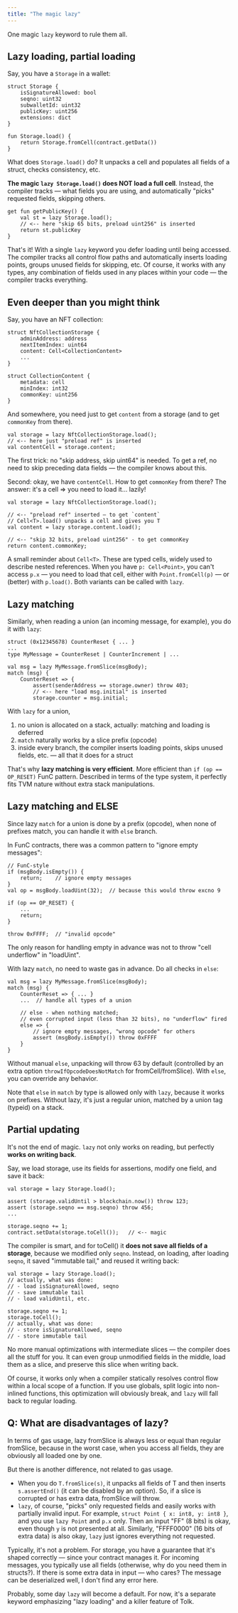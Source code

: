 ```yaml
---
title: "The magic lazy"
---
```


One magic `lazy` keyword to rule them all.

## Lazy loading, partial loading

Say, you have a `Storage` in a wallet:

```tolk
struct Storage {
    isSignatureAllowed: bool
    seqno: uint32
    subwalletId: uint32
    publicKey: uint256
    extensions: dict
}

fun Storage.load() {
    return Storage.fromCell(contract.getData())
}
```

What does `Storage.load()` do? It unpacks a cell and populates all fields of a struct, checks consistency, etc.

**The magic `lazy Storage.load()` does NOT load a full cell**. Instead, the compiler tracks — what fields you are using, and automatically "picks" requested fields, skipping others.

```tolk
get fun getPublicKey() {
    val st = lazy Storage.load();
    // <-- here "skip 65 bits, preload uint256" is inserted
    return st.publicKey
}
```

That's it! With a single `lazy` keyword you defer loading until being accessed.
The compiler tracks all control flow paths and automatically inserts loading points, groups unused fields for skipping, etc.
Of course, it works with any types, any combination of fields used in any places within your code — the compiler tracks everything.

## Even deeper than you might think

Say, you have an NFT collection:

```tolk
struct NftCollectionStorage {
    adminAddress: address
    nextItemIndex: uint64
    content: Cell<CollectionContent>
    ...
}

struct CollectionContent {
    metadata: cell
    minIndex: int32
    commonKey: uint256
}
```

And somewhere, you need just to get `content` from a storage (and to get `commonKey` from there).

```tolk
val storage = lazy NftCollectionStorage.load();
// <-- here just "preload ref" is inserted
val contentCell = storage.content;
```

The first trick: no "skip address, skip uint64" is needed. To get a ref, no need to skip preceding data fields — the compiler knows about this.

Second: okay, we have `contentCell`. How to get `commonKey` from there? The answer: it's a cell => you need to load it... lazily!

```tolk
val storage = lazy NftCollectionStorage.load();

// <-- "preload ref" inserted — to get `content`
// Cell<T>.load() unpacks a cell and gives you T
val content = lazy storage.content.load();

// <-- "skip 32 bits, preload uint256" - to get commonKey
return content.commonKey;
```

A small reminder about `Cell<T>`. These are typed cells, widely used to describe nested references.
When you have `p: Cell<Point>`, you can't access `p.x` — you need to load that cell, either with `Point.fromCell(p)` — or (better) with `p.load()`.
Both variants can be called with `lazy`.

## Lazy matching

Similarly, when reading a union (an incoming message, for example), you do it with `lazy`:

```tolk
struct (0x12345678) CounterReset { ... }
...
type MyMessage = CounterReset | CounterIncrement | ...

val msg = lazy MyMessage.fromSlice(msgBody);
match (msg) {
    CounterReset => {
        assert(senderAddress == storage.owner) throw 403;
        // <-- here "load msg.initial" is inserted
        storage.counter = msg.initial;
```

With `lazy` for a union,

1. no union is allocated on a stack, actually: matching and loading is deferred
2. `match` naturally works by a slice prefix (opcode)
3. inside every branch, the compiler inserts loading points, skips unused fields, etc. — all that it does for a struct

That's why **lazy matching is very efficient**. More efficient than `if (op == OP_RESET)` FunC pattern.
Described in terms of the type system, it perfectly fits TVM nature without extra stack manipulations.

## Lazy matching and ELSE

Since lazy `match` for a union is done by a prefix (opcode), when none of prefixes match, you can handle it with `else` branch.

In FunC contracts, there was a common pattern to "ignore empty messages":

```tolk
// FunC-style
if (msgBody.isEmpty()) {
    return;    // ignore empty messages
}
val op = msgBody.loadUint(32);  // because this would throw excno 9

if (op == OP_RESET) {
    ...
    return;
}

throw 0xFFFF;  // "invalid opcode"
```

The only reason for handling empty in advance was not to throw "cell underflow" in "loadUint".

With lazy `match`, no need to waste gas in advance. Do all checks in `else`:

```tolk
val msg = lazy MyMessage.fromSlice(msgBody);
match (msg) {
    CounterReset => { ... }
    ...  // handle all types of a union

    // else - when nothing matched;
    // even corrupted input (less than 32 bits), no "underflow" fired
    else => {
        // ignore empty messages, "wrong opcode" for others
        assert (msgBody.isEmpty()) throw 0xFFFF
    }
}
```

Without manual `else`, unpacking will throw 63 by default (controlled by an extra option `throwIfOpcodeDoesNotMatch` for fromCell/fromSlice).
With `else`, you can override any behavior.

Note that `else` in `match` by type is allowed only with `lazy`, because it works on prefixes.
Without lazy, it's just a regular union, matched by a union tag (typeid) on a stack.

## Partial updating

It's not the end of magic. `lazy` not only works on reading, but perfectly **works on writing back**.

Say, we load storage, use its fields for assertions, modify one field, and save it back:

```tolk
val storage = lazy Storage.load();

assert (storage.validUntil > blockchain.now()) throw 123;
assert (storage.seqno == msg.seqno) throw 456;
...

storage.seqno += 1;
contract.setData(storage.toCell());   // <-- magic
```

The compiler is smart, and for toCell() it **does not save all fields of a storage**, because we modified only `seqno`.
Instead, on loading, after loading `seqno`, it saved "immutable tail," and reused it writing back:

```tolk
val storage = lazy Storage.load();
// actually, what was done:
// - load isSignatureAllowed, seqno
// - save immutable tail
// - load validUntil, etc.

storage.seqno += 1;
storage.toCell();
// actually, what was done:
// - store isSignatureAllowed, seqno
// - store immutable tail
```

No more manual optimizations with intermediate slices — the compiler does all the stuff for you.
It can even group unmodified fields in the middle, load them as a slice, and preserve this slice when writing back.

Of course, it works only when a compiler statically resolves control flow within a local scope of a function.
If you use globals, split logic into non-inlined functions, this optimization will obviously break, and `lazy` will fall back to regular loading.

## Q: What are disadvantages of lazy?

In terms of gas usage, lazy fromSlice is always less or equal than regular fromSlice, because in the worst case, when you access all fields, they are obviously all loaded one by one.

But there is another difference, not related to gas usage.

- When you do `T.fromSlice(s)`, it unpacks all fields of T and then inserts `s.assertEnd()` (it can be disabled by an option). So, if a slice is corrupted or has extra data, fromSlice will throw.
- `lazy`, of course, "picks" only requested fields and easily works with partially invalid input. For example, `struct Point { x: int8, y: int8 }`, and you use `lazy Point` and `p.x` only. Then an input "FF" (8 bits) is okay, even though `y` is not presented at all. Similarly, "FFFF0000" (16 bits of extra data) is also okay, `lazy` just ignores everything not requested.

Typically, it's not a problem. For storage, you have a guarantee that it's shaped correctly — since your contract manages it. For incoming messages, you typically use all fields (otherwise, why do you need them in structs?). If there is some extra data in input — who cares? The message can be deserialized well, I don't find any error here.

Probably, some day `lazy` will become a default. For now, it's a separate keyword emphasizing "lazy loading" and a killer feature of Tolk.
